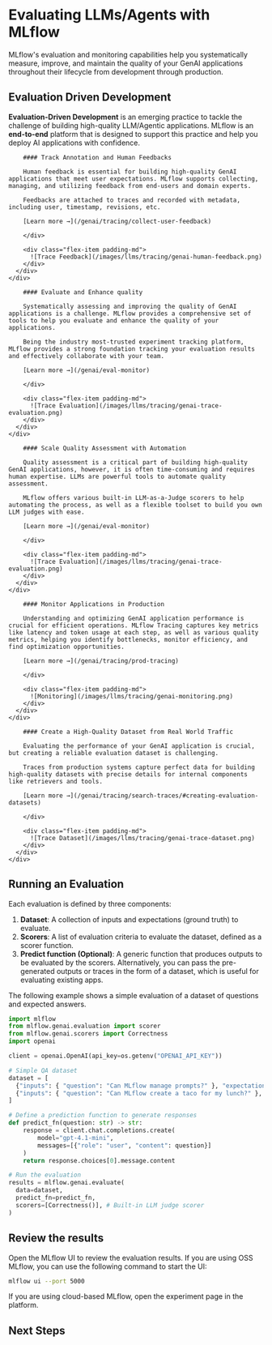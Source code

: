 
# Evaluating LLMs/Agents with MLflow

MLflow's evaluation and monitoring capabilities help you systematically measure, improve, and maintain the quality of your GenAI applications throughout their lifecycle from development through production.


<ImageBox src="/images/llms/tracing/tracing-top.gif" alt="Evaluating LLM/Agents with MLflow" />

## Evaluation Driven Development

**Evaluation-Driven Development** is an emerging practice to tackle the challenge of building high-quality LLM/Agentic applications. MLflow is an **end-to-end** platform that is designed to support this practice and help you deploy AI applications with confidence.

<ImageBox src="/images/mlflow-3/eval-monitor/evaluation-driven-development.png" alt="Evaluation Driven Development" />


<TabsWrapper>
  <Tabs>
  <TabItem value="feedback" label="Human Feedback">
    <div class="flex-column">
      <div class="flex-row">
        <div class="flex-item">

        #### Track Annotation and Human Feedbacks

        Human feedback is essential for building high-quality GenAI applications that meet user expectations. MLflow supports collecting, managing, and utilizing feedback from end-users and domain experts.

        Feedbacks are attached to traces and recorded with metadata, including user, timestamp, revisions, etc.

        [Learn more →](/genai/tracing/collect-user-feedback)

        </div>

        <div class="flex-item padding-md">
          ![Trace Feedback](/images/llms/tracing/genai-human-feedback.png)
        </div>
      </div>
    </div>

  </TabItem>
  <TabItem value="evaluation" label="Systematic Evaluation">
    <div class="flex-column">
      <div class="flex-row">
        <div class="flex-item">

        #### Evaluate and Enhance quality

        Systematically assessing and improving the quality of GenAI applications is a challenge. MLflow provides a comprehensive set of tools to help you evaluate and enhance the quality of your applications.

        Being the industry most-trusted experiment tracking platform, MLflow provides a strong foundation tracking your evaluation results and effectively collaborate with your team.

        [Learn more →](/genai/eval-monitor)

        </div>

        <div class="flex-item padding-md">
          ![Trace Evaluation](/images/llms/tracing/genai-trace-evaluation.png)
        </div>
      </div>
    </div>

  </TabItem>
  <TabItem value="llm-judge" label="LLM-as-a-Judge">
    <div class="flex-column">
      <div class="flex-row">
        <div class="flex-item">

        #### Scale Quality Assessment with Automation

        Quality assessment is a critical part of building high-quality GenAI applications, however, it is often time-consuming and requires human expertise. LLMs are powerful tools to automate quality assessment.

        MLflow offers various built-in LLM-as-a-Judge scorers to help automating the process, as well as a flexible toolset to build you own LLM judges with ease.

        [Learn more →](/genai/eval-monitor)

        </div>

        <div class="flex-item padding-md">
          ![Trace Evaluation](/images/llms/tracing/genai-trace-evaluation.png)
        </div>
      </div>
    </div>

  </TabItem>

  <TabItem value="production-monitoring" label="Production Monitoring">
    <div class="flex-column">
      <div class="flex-row">
        <div class="flex-item">

        #### Monitor Applications in Production

        Understanding and optimizing GenAI application performance is crucial for efficient operations. MLflow Tracing captures key metrics like latency and token usage at each step, as well as various quality metrics, helping you identify bottlenecks, monitor efficiency, and find optimization opportunities.

        [Learn more →](/genai/tracing/prod-tracing)

        </div>

        <div class="flex-item padding-md">
          ![Monitoring](/images/llms/tracing/genai-monitoring.png)
        </div>
      </div>
    </div>

  </TabItem>
  <TabItem value="dataset" label="Dataset Collection">
    <div class="flex-column">
      <div class="flex-row">
        <div class="flex-item">

        #### Create a High-Quality Dataset from Real World Traffic

        Evaluating the performance of your GenAI application is crucial, but creating a reliable evaluation dataset is challenging.

        Traces from production systems capture perfect data for building high-quality datasets with precise details for internal components like retrievers and tools.

        [Learn more →](/genai/tracing/search-traces/#creating-evaluation-datasets)

        </div>

        <div class="flex-item padding-md">
          ![Trace Dataset](/images/llms/tracing/genai-trace-dataset.png)
        </div>
      </div>
    </div>

  </TabItem>
  </Tabs>
</TabsWrapper>

## Running an Evaluation

Each evaluation is defined by three components:

1. **Dataset**: A collection of inputs and expectations (ground truth) to evaluate.
2. **Scorers**: A list of evaluation criteria to evaluate the dataset, defined as a scorer function.
3. **Predict function (Optional)**: A generic function that produces outputs to be evaluated by the scorers. Alternatively, you can pass the pre-generated outputs or traces in the form of a dataset, which is useful for evaluating existing apps.

The following example shows a simple evaluation of a dataset of questions and expected answers.

```python
import mlflow
from mlflow.genai.evaluation import scorer
from mlflow.genai.scorers import Correctness
import openai

client = openai.OpenAI(api_key=os.getenv("OPENAI_API_KEY"))

# Simple QA dataset
dataset = [
  {"inputs": { "question": "Can MLflow manage prompts?" }, "expectations": { "expected_answer": "Yes!" }},
  {"inputs": { "question": "Can MLflow create a taco for my lunch?" }, "expectations": { "expected_answer": "No, unfortunately, MLflow is not a taco maker." }}
]

# Define a prediction function to generate responses
def predict_fn(question: str) -> str:
    response = client.chat.completions.create(
        model="gpt-4.1-mini",
        messages=[{"role": "user", "content": question}]
    )
    return response.choices[0].message.content

# Run the evaluation
results = mlflow.genai.evaluate(
  data=dataset,
  predict_fn=predict_fn,
  scorers=[Correctness()], # Built-in LLM judge scorer
)
```

## Review the results

Open the MLflow UI to review the evaluation results. If you are using OSS MLflow, you can use the following command to start the UI:

```bash
mlflow ui --port 5000
```

If you are using cloud-based MLflow, open the experiment page in the platform.

<ImageBox src="/images/llms/tracing/genai-trace-evaluation.png" alt="Evaluation Results" />


## Next Steps

<TilesGrid>
  <TileCard
    icon={CheckCircle}
    iconSize={48}
    title="Evaluation Concepts"
    description="Understand the core concepts of evaluation in MLflow."
    href="/genai/eval-monitor/concepts"
    linkText="View the concepts →"
    containerHeight={64}
  />
  <TileCard
    icon={CheckCircle}
    iconSize={48}
    title="Define Scorers"
    description="Learn how to implement advanced scoring criteria for your applications."
    href="/genai/eval-monitor/scorers"
    linkText="Learn about scorers →"
    containerHeight={64}
  />
  <TileCard
    icon={CheckCircle}
    iconSize={48}
    title="Collect User Feedback"
    description="Understand how to collect user feedbacks for your applications."
    href="/genai/eval-monitor/collect-user-feedback"
    linkText="Learn about feedback tracking →"
    containerHeight={64}
  />
</TilesGrid>
